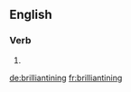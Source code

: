 ==English==

===Verb===
{{head|en|present participle}}

# {{present participle of|brilliantine|lang=en|nocat=1}}

[[de:brilliantining]]
[[fr:brilliantining]]